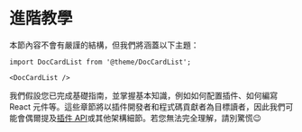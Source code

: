 # 進階教學

本節內容不會有嚴謹的結構，但我們將涵蓋以下主題：

```mdx-code-block
import DocCardList from '@theme/DocCardList';

<DocCardList />
```

我們假設您已完成基礎指南，並掌握基本知識，例如如何配置插件、如何編寫 React 元件等。這些章節將以插件開發者和程式碼貢獻者為目標讀者，因此我們可能會偶爾提及[插件 API](../api/plugin-methods/README.mdx)或其他架構細節。若您無法完全理解，請別驚慌😉
